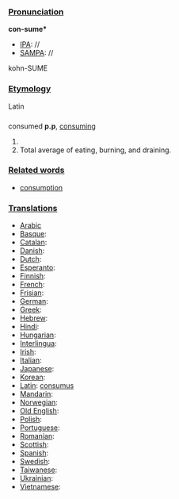 ===[[Pronunciation]]===

'''con-sume*'''
*[[IPA]]: //
*[[SAMPA]]: //
kohn-SUME
===[[Etymology]]===

Latin
===[[]]===

consumed '''p.p''', [[consuming]]
#
#Total average of eating, burning, and draining.
===[[Related words]]===

*[[consumption]]
===[[Translations]]===
*[[Arabic]]
*[[Basque]]:
*[[Catalan]]:
*[[Danish]]:
*[[Dutch]]:
*[[Esperanto]]:
*[[Finnish]]:
*[[French]]:
*[[Frisian]]:
*[[German]]:
*[[Greek]]:
*[[Hebrew]]:
*[[Hindi]]:
*[[Hungarian]]:
*[[Interlingua]]:
*[[Irish]]:
*[[Italian]]:
*[[Japanese]]:
*[[Korean]]:
*[[Latin]]: [[consumus]]
*[[Mandarin]]:
*[[Norwegian]]:
*[[Old English]]:
*[[Polish]]:
*[[Portuguese]]:
*[[Romanian]]:
*[[Scottish]]:
*[[Spanish]]:
*[[Swedish]]:
*[[Taiwanese]]:
*[[Ukrainian]]:
*[[Vietnamese]]: